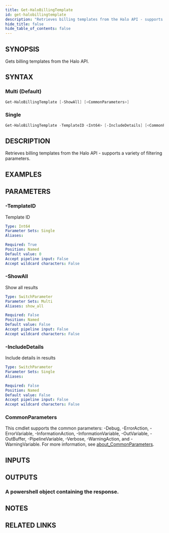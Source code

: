 ```yaml
---
title: Get-HaloBillingTemplate
id: get-halobillingtemplate
description: "Retrieves billing templates from the Halo API - supports a variety of filtering parameters."
hide_title: false
hide_table_of_contents: false
---
```


## SYNOPSIS

Gets billing templates from the Halo API.

## SYNTAX

### Multi (Default)

```powershell
Get-HaloBillingTemplate [-ShowAll] [<CommonParameters>]
```

### Single

```powershell
Get-HaloBillingTemplate -TemplateID <Int64> [-IncludeDetails] [<CommonParameters>]
```

## DESCRIPTION

Retrieves billing templates from the Halo API - supports a variety of filtering parameters.

## EXAMPLES

## PARAMETERS

### -TemplateID

Template ID

```yaml
Type: Int64
Parameter Sets: Single
Aliases:

Required: True
Position: Named
Default value: 0
Accept pipeline input: False
Accept wildcard characters: False
```

### -ShowAll

Show all results

```yaml
Type: SwitchParameter
Parameter Sets: Multi
Aliases: show_all

Required: False
Position: Named
Default value: False
Accept pipeline input: False
Accept wildcard characters: False
```

### -IncludeDetails

Include details in results

```yaml
Type: SwitchParameter
Parameter Sets: Single
Aliases:

Required: False
Position: Named
Default value: False
Accept pipeline input: False
Accept wildcard characters: False
```

### CommonParameters

This cmdlet supports the common parameters: -Debug, -ErrorAction, -ErrorVariable, -InformationAction, -InformationVariable, -OutVariable, -OutBuffer, -PipelineVariable, -Verbose, -WarningAction, and -WarningVariable. For more information, see [about_CommonParameters](http://go.microsoft.com/fwlink/?LinkID=113216).

## INPUTS

## OUTPUTS

### A powershell object containing the response.

## NOTES

## RELATED LINKS
